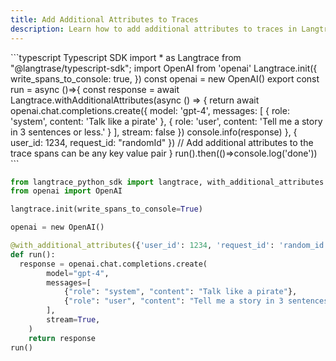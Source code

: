 ```yaml
---
title: Add Additional Attributes to Traces
description: Learn how to add additional attributes to traces in Langtrace You can add additional attributes to traces in Langtrace by simply wrapping your code with the `withAdditionalAttributes` function. This will add the specified attributes to the trace spans.
---
```


<CodeGroup>
```typescript Typescript SDK
import * as Langtrace from "@langtrase/typescript-sdk";
import OpenAI from 'openai'
Langtrace.init({
  write_spans_to_console: true,
})
const openai = new OpenAI()
export const run = async ()=>{
    const response = await Langtrace.withAdditionalAttributes(async () => {
      return await openai.chat.completions.create({
        model: 'gpt-4',
        messages: [
          { role: 'system', content: 'Talk like a pirate' },
          { role: 'user', content: 'Tell me a story in 3 sentences or less.' }
        ],
        stream: false
      })
      console.info(response)
    }, { user_id: 1234, request_id: "randomId" }) // Add additional attributes to the trace spans can be any key value pair
}
run().then(()=>console.log('done'))
```

```python Python SDK
from langtrace_python_sdk import langtrace, with_additional_attributes
from openai import OpenAI

langtrace.init(write_spans_to_console=True)

openai = new OpenAI()

@with_additional_attributes({'user_id': 1234, 'request_id': 'random_id'})
def run():
  response = openai.chat.completions.create(
        model="gpt-4",
        messages=[
            {"role": "system", "content": "Talk like a pirate"},
            {"role": "user", "content": "Tell me a story in 3 sentences or less."},
        ],
        stream=True,
    )
    return response
run()
```
</CodeGroup>

